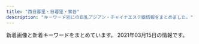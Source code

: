 ```yaml
---
title: "西日暮里・日暮里・鶯谷"
description: "キーワード別にの巨乳アジアン・チャイナエステ嬢情報をまとめました。"
---
```


新着画像と新着キーワードをまとめています。
2021年03月15日の情報です。

<DmmAffiliateIns />
<KeywordTable
  shops={
    [
    {
        "station": "JR\u65e5\u66ae\u91cc\u99c5\u6771\u53e3",
        "img_links": [],
        "keywords": {},
        "url": "http://reijin.xyz.mn/",
        "name": "\u9e97\u4eba"
    },
    {
        "keywords": {
            "D": 10,
            "86": 10
        },
        "name": "\u30d1\u30b8\u30e3\u30de",
        "img_links": [
            "http://massage-aroma.pink/images/cg05.jpg",
            "http://massage-aroma.pink/images/cg04.jpg",
            "http://massage-aroma.pink/images/cg09.jpg",
            "http://massage-aroma.pink/images/nav-003.png",
            "http://massage-aroma.pink/images/cg02.jpg",
            "http://massage-aroma.pink/images/nav-004.png",
            "http://massage-aroma.pink/images/nav-002.png",
            "http://massage-aroma.pink/images/cg07.jpg",
            "http://massage-aroma.pink/images/nav-001.png",
            "http://massage-aroma.pink/images/top001.png",
            "http://massage-aroma.pink/images/no.png",
            "http://massage-aroma.pink/images/nav-006.png",
            "http://massage-aroma.pink/images/cg08.jpg",
            "http://massage-aroma.pink/images/cg10.jpg",
            "http://massage-aroma.pink/images/cg06.jpg",
            "http://massage-aroma.pink/images/cg011.jpg",
            "http://massage-aroma.pink/images/cg03.jpg",
            "http://massage-aroma.pink/images/nav-005.png",
            "http://massage-aroma.pink/images/tel.png",
            "http://massage-aroma.pink/images/cg01.jpg",
            "http://massage-aroma.pink/images/cg061.jpg"
        ],
        "url": "http://massage-aroma.pink/",
        "station": "JR\u65e5\u66ae\u91cc\u99c5\u6771\u53e3"
    },
    {
        "img_links": [
            "http://www.relax-mirai.info/gals/emi1.jpg",
            "http://www.relax-mirai.info/images/m03.jpg",
            "http://www.relax-mirai.info/images/m02.jpg",
            "http://www.relax-mirai.info/images/sayuri1.jpg",
            "http://www.relax-mirai.info/i/images/sayuri1.jpg",
            "http://www.relax-mirai.info/images/momo1.jpg",
            "http://www.relax-mirai.info/gals/kaka1.jpg",
            "http://www.relax-mirai.info/images/info02.jpg",
            "http://www.relax-mirai.info/images/risa1.jpg",
            "http://www.relax-mirai.info/images/m04.jpg",
            "http://www.relax-mirai.info/gals/risa1.jpg",
            "http://www.relax-mirai.info/images/qr.jpg",
            "http://www.relax-mirai.info/i/images/momo1.jpg",
            "http://www.relax-mirai.info/gals/aki1.jpg",
            "http://www.relax-mirai.info/images/info01.jpg",
            "http://www.relax-mirai.info/i/120/sayuri1.jpg"
        ],
        "station": "\u65e5\u66ae\u91cc\u99c5\u6771\u53e3",
        "name": "\u672a\u6765",
        "url": "http://www.relax-mirai.info/",
        "keywords": {}
    },
    {
        "keywords": {
            "G": 2,
            "E": 1,
            "\u30bb\u30af\u30b7\u30fc": 29,
            "\u30c0\u30a4\u30ca\u30de\u30a4\u30c8": 1
        },
        "img_links": [
            "https://www.sofia-est.com/img/girl/list/s85_list.jpg",
            "https://www.sofia-est.com/img/material/gm3_rollout.png",
            "https://www.sofia-est.com/img/material/mob_m2_rev1.jpg",
            "https://www.sofia-est.com/img/girl/list/s84_list.jpg",
            "https://www.sofia-est.com/img/material/movie_left_yaji.png",
            "https://www.sofia-est.com/img/girl/pickup/pickup20191220093623.jpg",
            "https://www.sofia-est.com/img/girl/thumb/s92_1.jpg",
            "https://www.sofia-est.com/img/material/gm4_rollout.png",
            "https://www.sofia-est.com/img/girl/list/s108_list.jpg",
            "https://www.sofia-est.com/img/material/page6_subt1.png",
            "https://www.sofia-est.com/img/material/gm5_rollout.png",
            "https://www.sofia-est.com/img/material/mob_m3_rev1.jpg",
            "https://www.sofia-est.com/img/girl/main/s85_1.jpg",
            "https://www.sofia-est.com/img/material/noimg_m.jpg",
            "https://www.sofia-est.com/img/girl/thumb/s92_2.jpg",
            "https://www.sofia-est.com/img/material/gm2_rollout.png",
            "https://www.sofia-est.com/img/material/doublecourse_rev1.png",
            "https://www.sofia-est.com/img/girl/list/s99_list.jpg",
            "https://www.sofia-est.com/img/material/photo4.jpg",
            "https://www.sofia-est.com/img/material/mob_m4.jpg",
            "https://www.sofia-est.com/img/girl/list/s111_list.jpg",
            "https://www.sofia-est.com/img/material/course_tanta2.png",
            "https://www.sofia-est.com/img/girl/main/s57_1.jpg",
            "https://www.sofia-est.com/img/girl/thumb/s94_1.jpg",
            "https://www.sofia-est.com/img/girl/pickup/pickup20200111122329.jpg",
            "https://www.sofia-est.com/img/girl/thumb/s57_1.jpg",
            "https://www.sofia-est.com/img/material/page7_subt1.png",
            "https://www.sofia-est.com/img/material/page6_subt2.png",
            "https://www.sofia-est.com/img/girl/thumb/s89_2.jpg",
            "https://www.sofia-est.com/img/material/mobileqr.png",
            "https://www.sofia-est.com/img/material/page4_subt1.png",
            "https://www.sofia-est.com/img/material/page3_1_subt1.png",
            "https://www.sofia-est.com/img/girl/thumb/s81_1.jpg",
            "https://www.sofia-est.com/img/banner/koko_120x60.png",
            "https://www.sofia-est.com/img/girl/thumb/s100_2.jpg",
            "https://www.sofia-est.com/img/material/movie20141210.jpg",
            "https://www.sofia-est.com/img/material/gm1_rollout.png",
            "https://www.sofia-est.com/img/girl/list/s81_list.jpg",
            "https://www.sofia-est.com/img/material/top_pickup.png",
            "https://www.sofia-est.com/img/material/noimg_thumb.jpg",
            "https://www.sofia-est.com/img/material/photo8.jpg",
            "https://www.sofia-est.com/img/material/course_tanta1.png",
            "https://www.sofia-est.com/img/girl/list/s57_list.jpg",
            "https://www.sofia-est.com/img/material/mob_m1_rev1.jpg",
            "https://www.sofia-est.com/img/material/yakusoku.png",
            "https://www.sofia-est.com/img/material/mob_youtube.png",
            "https://www.sofia-est.com/img/material/movieicon.png",
            "https://www.sofia-est.com/img/girl/thumb/s81_5.jpg",
            "https://www.sofia-est.com/img/material/photo2.jpg",
            "https://www.sofia-est.com/img/girl/thumb/s108_1.jpg",
            "https://www.sofia-est.com/img/material/hosi5.png",
            "https://www.sofia-est.com/img/top/topslide20150918.jpg",
            "https://www.sofia-est.com/img/material/page5_subt2.png",
            "https://www.sofia-est.com/img/material/top_camp.png",
            "https://www.sofia-est.com/img/material/iph.png",
            "https://www.sofia-est.com/img/girl/list/s56_list.jpg",
            "https://www.sofia-est.com/img/girl/main/s99_1.jpg",
            "https://www.sofia-est.com/img/top/topslide20141210.jpg",
            "https://www.sofia-est.com/img/material/page2_subt1.png",
            "https://www.sofia-est.com/img/girl/main/s92_1.jpg",
            "https://www.sofia-est.com/img/girl/thumb/s84_1.jpg",
            "https://www.sofia-est.com/img/material/top_movie.png",
            "https://www.sofia-est.com/img/girl/list/s89_list.jpg",
            "https://www.sofia-est.com/img/material/page3_subt1.png",
            "https://www.sofia-est.com/img/girl/thumb/s55_1.jpg",
            "https://www.sofia-est.com/img/material/page5_subt1.png",
            "https://www.sofia-est.com/img/material/photo6.jpg",
            "https://www.sofia-est.com/img/girl/thumb/s99_1.jpg",
            "https://www.sofia-est.com/img/material/top_about.png",
            "https://www.sofia-est.com/img/material/page8_subt2.png",
            "https://www.sofia-est.com/img/what/coupon202009.png",
            "https://www.sofia-est.com/img/girl/main/s89_1.jpg",
            "https://www.sofia-est.com/img/material/photo5.jpg",
            "https://www.sofia-est.com/img/girl/thumb/s99_2.jpg",
            "https://www.sofia-est.com/img/girl/thumb/s81_4.jpg",
            "https://www.sofia-est.com/img/girl/thumb/s81_3.jpg",
            "https://www.sofia-est.com/img/material/pagetop_rollout.png",
            "https://www.sofia-est.com/img/girl/thumb/s81_2.jpg",
            "https://www.sofia-est.com/img/material/page8_subt1.png",
            "https://www.sofia-est.com/img/girl/thumb/s94_2.jpg",
            "https://www.sofia-est.com/img/material/sd_rt_btn.png",
            "https://www.sofia-est.com/img/material/top_kodawari.png",
            "https://www.sofia-est.com/img/girl/thumb/s89_1.jpg",
            "https://www.sofia-est.com/img/girl/thumb/s85_3.jpg",
            "https://www.sofia-est.com/img/material/gm6_rollout.png",
            "https://www.sofia-est.com/img/material/photo1.jpg",
            "https://www.sofia-est.com/img/girl/main/s84_1.jpg",
            "https://www.sofia-est.com/img/girl/thumb/s85_2.jpg",
            "https://www.sofia-est.com/img/material/page4_subt2.png",
            "https://www.sofia-est.com/img/girl/thumb/s85_1.jpg",
            "https://www.sofia-est.com/img/material/top_kodawariimg1.jpg",
            "https://www.sofia-est.com/img/girl/list/s55_list.jpg",
            "https://www.sofia-est.com/img/girl/thumb/s97_1.jpg",
            "https://www.sofia-est.com/img/material/mob_m5.jpg",
            "https://www.sofia-est.com/img/top/topslide20141211.jpg",
            "https://www.sofia-est.com/img/girl/list/s92_list.jpg",
            "https://www.sofia-est.com/img/material/top_newface.png",
            "https://www.sofia-est.com/img/material/photo7.jpg",
            "https://www.sofia-est.com/img/girl/pickup/pickup20190509222453.jpg",
            "https://www.sofia-est.com/img/material/top_infomation.png",
            "https://www.sofia-est.com/img/material/coursepoint_rev2.png",
            "https://www.sofia-est.com/img/material/movie_right_yaji.png",
            "https://www.sofia-est.com/img/girl/thumb/s100_1.jpg",
            "https://www.sofia-est.com/img/girl/main/s94_1.jpg",
            "https://www.sofia-est.com/img/girl/thumb/s97_2.jpg",
            "https://www.sofia-est.com/img/girl/main/s81_1.jpg",
            "https://www.sofia-est.com/img/girl/main/s100_1.jpg",
            "https://www.sofia-est.com/img/material/courseoption_rev1.png",
            "https://www.sofia-est.com/img/girl/thumb/s56_2.jpg",
            "https://www.sofia-est.com/img/material/phototxt.jpg",
            "https://www.sofia-est.com/img/girl/thumb/s56_1.jpg",
            "https://www.sofia-est.com/img/material/top_news.png",
            "https://www.sofia-est.com/img/girl/thumb/s111_1.jpg",
            "https://www.sofia-est.com/img/material/page3_1_subt2.png",
            "https://www.sofia-est.com/img/girl/main/s111_1.jpg",
            "https://www.sofia-est.com/img/girl/thumb/s84_2.jpg",
            "https://www.sofia-est.com/img/material/top_twitter.png",
            "https://www.sofia-est.com/img/girl/list/s94_list.jpg",
            "https://www.sofia-est.com/img/girl/main/s108_1.jpg",
            "https://www.sofia-est.com/img/material/page6_subt3.png",
            "https://www.sofia-est.com/img/girl/pickup/pickup20191220093702.jpg",
            "https://www.sofia-est.com/img/girl/list/s100_list.jpg",
            "https://www.sofia-est.com/img/girl/mobilepickup/mobilepickup20200302124127.jpg",
            "https://www.sofia-est.com/img/girl/main/s56_1.jpg",
            "https://www.sofia-est.com/img/material/noimg_b.jpg",
            "https://www.sofia-est.com/img/material/photobig.jpg",
            "https://www.sofia-est.com/img/girl/list/s97_list.jpg",
            "https://www.sofia-est.com/img/material/photo3.jpg",
            "https://www.sofia-est.com/img/girl/main/s97_1.jpg"
        ],
        "name": "\u30bd\u30d5\u30a3\u30a2",
        "station": "JR\u65e5\u66ae\u91cc\u99c5\u5357\u53e3",
        "url": "https://www.sofia-est.com/"
    },
    {
        "name": "\u306f\u305f\u3061",
        "img_links": [
            "http://www.mac-riraku106.xyz/uploads/200501/1-200501125251121.jpg",
            "http://www.mac-riraku106.xyz/uploads/190723/10-1.jpg",
            "http://www.mac-riraku106.xyz/uploads/200317/1-20031G44235R7.jpg",
            "http://www.mac-riraku106.xyz/uploads/200501/1-200501145002a7.jpg",
            "http://www.mac-riraku106.xyz/uploads/191106/1-191106092S0357.jpg",
            "http://www.mac-riraku106.xyz/static/picture/top-img03.png",
            "http://www.mac-riraku106.xyz/uploads/200317/1-20031G44220J0.jpg",
            "http://www.mac-riraku106.xyz/uploads/200317/1-20031G4420c38.jpg",
            "http://www.mac-riraku106.xyz/uploads/190723/23-1.jpg",
            "http://www.mac-riraku106.xyz/uploads/190906/1-1ZZ612503C39.jpg",
            "http://www.mac-riraku106.xyz/uploads/190723/23-3.jpg",
            "http://www.mac-riraku106.xyz/uploads/200310/1-20031013091I08.jpg",
            "http://www.mac-riraku106.xyz/uploads/191209/1-1912091229204E.jpg",
            "http://www.mac-riraku106.xyz/uploads/190723/10-2.jpg",
            "http://www.mac-riraku106.xyz/uploads/200818/1-200QQ55415J4.jpg",
            "http://www.mac-riraku106.xyz/uploads/190723/1-2.jpg",
            "http://www.mac-riraku106.xyz/static/picture/2.jpg",
            "http://www.mac-riraku106.xyz/uploads/200608/1-20060Q0251EY.jpg",
            "http://www.mac-riraku106.xyz/uploads/200501/1-200501125300127.jpg",
            "http://www.mac-riraku106.xyz/uploads/200818/1-200QQ5535E92.jpg",
            "http://www.mac-riraku106.xyz/uploads/191106/1-191106092J62Y.jpg",
            "http://www.mac-riraku106.xyz/static/picture/top-img02.png",
            "http://www.mac-riraku106.xyz/uploads/191209/1-191209123459153.jpg",
            "http://www.mac-riraku106.xyz/static/picture/call.png",
            "http://www.mac-riraku106.xyz/uploads/200325/1-2003251H340B9.jpg",
            "http://www.mac-riraku106.xyz/uploads/200801/1-200P1110631926.jpg",
            "http://www.mac-riraku106.xyz/uploads/191106/1-191106092T0531.jpg",
            "http://www.mac-riraku106.xyz/static/picture/michi02.png",
            "http://www.mac-riraku106.xyz/uploads/200501/1-200501145011C2.jpg",
            "http://www.mac-riraku106.xyz/uploads/190826/1-1ZR614462Qa.jpg",
            "http://www.mac-riraku106.xyz/uploads/200310/1-200310130Z0421.jpg",
            "http://www.mac-riraku106.xyz/static/picture/1.jpg",
            "http://www.mac-riraku106.xyz/uploads/191128/1-19112Q31009521.jpg",
            "http://www.mac-riraku106.xyz/uploads/190723/34-1.jpg",
            "http://www.mac-riraku106.xyz/uploads/191128/1-19112Q3102OP.jpg",
            "http://www.mac-riraku106.xyz/uploads/191219/1-19121912423J29.jpg",
            "http://www.mac-riraku106.xyz/uploads/200801/1-200P1110A4M2.jpg",
            "http://www.mac-riraku106.xyz/uploads/190926/1-1Z926131R6102.jpg",
            "http://www.mac-riraku106.xyz/uploads/190826/1-1ZR6144611E0.jpg",
            "http://www.mac-riraku106.xyz/uploads/200608/1-20060Q02506204.jpg",
            "http://www.mac-riraku106.xyz/static/picture/top-img09.png",
            "http://www.mac-riraku106.xyz/uploads/191008/1-19100Q5451M20.jpg",
            "http://www.mac-riraku106.xyz/uploads/191008/1-19100Q5453V63.jpg",
            "http://www.mac-riraku106.xyz/uploads/190926/1-1Z926131T2408.jpg",
            "http://www.mac-riraku106.xyz/uploads/191209/1-191209122ZY50.jpg",
            "http://www.mac-riraku106.xyz/static/picture/tel.png",
            "http://www.mac-riraku106.xyz/uploads/190723/23-2.jpg",
            "http://www.mac-riraku106.xyz/uploads/200801/1-200P1110412514.jpg",
            "http://www.mac-riraku106.xyz/static/picture/top-img01.png",
            "http://www.mac-riraku106.xyz/uploads/191219/1-191219124141563.jpg",
            "http://www.mac-riraku106.xyz/uploads/190723/30-1.jpg",
            "http://www.mac-riraku106.xyz/uploads/190723/21-1.jpg",
            "http://www.mac-riraku106.xyz/static/picture/michi01.png",
            "http://www.mac-riraku106.xyz/uploads/200501/1-200501125159161.jpg",
            "http://www.mac-riraku106.xyz/uploads/191128/1-19112Q3111UF.jpg",
            "http://www.mac-riraku106.xyz/uploads/190723/33-1.jpg",
            "http://www.mac-riraku106.xyz/uploads/200325/1-2003251H312V4.jpg",
            "http://www.mac-riraku106.xyz/uploads/190723/1-1.jpg",
            "http://www.mac-riraku106.xyz/uploads/190723/25-1.jpg",
            "http://www.mac-riraku106.xyz/uploads/200501/1-200501125150516.jpg",
            "http://www.mac-riraku106.xyz/uploads/200310/1-200310130925920.jpg",
            "http://www.mac-riraku106.xyz/uploads/190906/1-1ZZ6125225A4.jpg",
            "http://www.mac-riraku106.xyz/uploads/200501/1-200501144951148.jpg",
            "http://www.mac-riraku106.xyz/uploads/200818/1-200QQ554231G.jpg"
        ],
        "station": "JR\u65e5\u66ae\u91cc\u99c5\u5357\u53e3",
        "url": "http://www.mac-riraku106.xyz/",
        "keywords": {
            "86": 19,
            "85": 16,
            "F": 3,
            "D": 48,
            "94": 3,
            "C": 18,
            "E": 6
        }
    },
    {
        "img_links": [
            "http://www.hohoemi.es-relax.info/gals/yuyu1.jpg",
            "http://www.hohoemi.es-relax.info/i/room/r04.jpg",
            "http://www.hohoemi.es-relax.info/images/img04.jpg",
            "http://www.hohoemi.es-relax.info/gals/egao1.jpg",
            "http://www.hohoemi.es-relax.info/i/room/r01.jpg",
            "http://www.hohoemi.es-relax.info/images/r01.jpg",
            "http://www.hohoemi.es-relax.info/gals/monika1.jpg",
            "http://www.hohoemi.es-relax.info/images/nanami1.jpg",
            "http://www.hohoemi.es-relax.info/gals/nana1.jpg",
            "http://www.hohoemi.es-relax.info/images/r03.jpg",
            "http://www.hohoemi.es-relax.info/i/room/r03.jpg",
            "http://www.hohoemi.es-relax.info/images/r02.jpg",
            "http://www.hohoemi.es-relax.info/gals/nanami1.jpg",
            "http://www.hohoemi.es-relax.info/images/r04.jpg",
            "http://www.hohoemi.es-relax.info/images/img03.jpg",
            "http://www.hohoemi.es-relax.info/gals/rika1.jpg",
            "http://www.hohoemi.es-relax.info/images/img02.jpg",
            "http://www.hohoemi.es-relax.info/images/r05.jpg",
            "http://www.hohoemi.es-relax.info/images/newsbar.jpg",
            "http://www.hohoemi.es-relax.info/gals/karin1.jpg",
            "http://www.hohoemi.es-relax.info/images/162-1.jpg",
            "http://www.hohoemi.es-relax.info/i/room/r02.jpg",
            "http://www.hohoemi.es-relax.info/gals/mirai1.jpg",
            "http://www.hohoemi.es-relax.info/gals/yuri1.jpg"
        ],
        "url": "http://www.hohoemi.es-relax.info/",
        "keywords": {},
        "station": "JR\u897f\u65e5\u66ae\u91cc\u99c5",
        "name": "\u307b\u307b\u3048\u307f"
    },
    {
        "img_links": [
            "http://lapis.tyo.cm/images/nbj3.jpg",
            "http://lapis.tyo.cm/images/s_face.jpg",
            "http://lapis.tyo.cm/photos/sites/75/2021/01/2021010407562482.jpg",
            "http://lapis.tyo.cm/images/nbj1.jpg",
            "http://lapis.tyo.cm/images/s_staff.jpg",
            "http://lapis.tyo.cm/images/new.jpg",
            "http://lapis.tyo.cm/photos/sites/75/2021/01/2021010407562697.jpg",
            "http://lapis.tyo.cm/photos/sites/75/2021/01/2021010407562290.jpg",
            "http://lapis.tyo.cm/images/pick_bj3.jpg",
            "http://lapis.tyo.cm/images/mobile.jpg",
            "http://lapis.tyo.cm/images/s_blog.jpg",
            "http://lapis.tyo.cm/images/s_link.jpg",
            "http://lapis.tyo.cm/images/s_pick.jpg",
            "http://lapis.tyo.cm/photos/sites/75/2021/01/2021010407562324.jpg",
            "http://lapis.tyo.cm/images/pick_bj1.jpg",
            "http://lapis.tyo.cm/images/top.png"
        ],
        "name": "\u30e9\u30d4\u30b9",
        "station": "JR\u9daf\u8c37\u99c5\u5317\u53e3",
        "keywords": {
            "D": 16,
            "83": 4,
            "87": 4,
            "86": 8
        },
        "url": "http://lapis.tyo.cm/"
    },
    {
        "url": "http://www.en-nippori.net/",
        "name": "\u7e01",
        "keywords": {
            "C": 6
        },
        "img_links": [
            "http://www.en-nippori.net/image/mainparts/images/navi01_04.jpg",
            "http://www.en-nippori.net/image/therapist/06.jpg",
            "http://www.en-nippori.net/image/therapist/01.jpg",
            "http://www.en-nippori.net/image/index/top.jpg",
            "http://www.en-nippori.net/image/therapist/04.jpg",
            "http://www.en-nippori.net/image/mainparts/images/navi01_07.jpg",
            "http://www.en-nippori.net/image/therapist/03.jpg",
            "http://www.en-nippori.net/image/mainparts/images/navi01_03.jpg",
            "http://www.en-nippori.net/image/therapist/02.jpg",
            "http://www.en-nippori.net/image/mainparts/main.jpg",
            "http://www.en-nippori.net/image/mainparts/images/navi01_05.jpg",
            "http://www.en-nippori.net/image/mainparts/images/navi01_02.jpg",
            "http://www.en-nippori.net/image/mainparts/images/navi01_06.jpg"
        ],
        "station": "JR\u65e5\u66ae\u91cc\u99c5\u6771\u53e3"
    },
    {
        "keywords": {
            "86": 3,
            "C": 13,
            "87": 3,
            "88": 6
        },
        "url": "http://onkyoukou.tyo.cm/",
        "name": "\u6e29\u99a8\u6e2f-\u304a\u3093\u304d\u3087\u3046\u3053\u3046-",
        "img_links": [
            "http://onkyoukou.tyo.cm/images/acc2.jpg",
            "http://onkyoukou.tyo.cm/images/s_staff1.jpg",
            "http://onkyoukou.tyo.cm/images/s_face.jpg",
            "http://onkyoukou.tyo.cm/images/n3.jpg",
            "http://onkyoukou.tyo.cm/images/s_staff.jpg",
            "http://onkyoukou.tyo.cm/images/face_bj3.jpg",
            "http://onkyoukou.tyo.cm/photos/sites/88/2017/03/staff2.jpg",
            "http://onkyoukou.tyo.cm/images/s_pick.jpg",
            "http://onkyoukou.tyo.cm/images/top.png",
            "http://onkyoukou.tyo.cm/images/s_news.jpg",
            "http://onkyoukou.tyo.cm/images/acc3.jpg",
            "http://onkyoukou.tyo.cm/images/face_bj.jpg",
            "http://onkyoukou.tyo.cm/images/n1.jpg",
            "http://onkyoukou.tyo.cm/photos/sites/88/2020/03/2020030111163079.jpg",
            "http://onkyoukou.tyo.cm/images/s_mobile.jpg",
            "http://onkyoukou.tyo.cm/photos/sites/88/2017/03/staff1.jpg",
            "http://onkyoukou.tyo.cm/images/line.jpg",
            "http://onkyoukou.tyo.cm/photos/sites/88/2017/03/staff4.jpg",
            "http://onkyoukou.tyo.cm/images/acc1.jpg",
            "http://onkyoukou.tyo.cm/images/mobile.jpg",
            "http://onkyoukou.tyo.cm/images/nbj1.jpg",
            "http://onkyoukou.tyo.cm/images/s_link.jpg",
            "http://onkyoukou.tyo.cm/images/nbj3.jpg"
        ],
        "station": "JR\u897f\u65e5\u66ae\u91cc\u99c5"
    },
    {
        "keywords": {},
        "url": "http://es-minami.com/",
        "station": "JR\u65e5\u66ae\u91cc\u99c5\u6771\u53e3",
        "img_links": [
            "http://www.es-minami.com/img/mika1.jpg",
            "http://www.es-minami.com/images/mika2.jpg",
            "http://www.es-minami.com/images/rika1.jpg",
            "http://www.es-minami.com/gals/yuki1.jpg",
            "http://es-minami.com/img/mika1.jpg",
            "http://www.es-minami.com/img/yuki1.jpg",
            "http://www.es-minami.com/images/news.png",
            "http://www.es-minami.com/img/nana1.jpg",
            "http://es-minami.com/img/sayuri2.jpg",
            "http://es-minami.com/gals/sayuri1.jpg",
            "http://es-minami.com/gals/sayuri2.jpg",
            "http://es-minami.com/gals/nana1.jpg",
            "http://www.es-minami.com/images/yuki1.jpg",
            "http://es-minami.com/images/pick_staff6.jpg",
            "http://es-minami.com/images/nana1.jpg",
            "http://www.es-minami.com/img/sayuri1.jpg",
            "http://www.es-minami.com/images/staff-bar.png",
            "http://www.es-minami.com/images/nana1.jpg",
            "http://www.es-minami.com/gals/sakura1.jpg",
            "http://www.es-minami.com/gals/riri1.jpg",
            "http://es-minami.com/gals/sakura1.jpg",
            "http://es-minami.com/img/yuki1.jpg",
            "http://es-minami.com/gals/rika1.jpg",
            "http://www.es-minami.com/images/sayuri2.jpg",
            "http://es-minami.com/images/mobole.png",
            "http://www.es-minami.com/gals/nana1.jpg",
            "http://es-minami.com/images/news.png",
            "http://www.es-minami.com/img/sayuri2.jpg",
            "http://es-minami.com/gals/mika2.jpg",
            "http://es-minami.com/img/riri1.jpg",
            "http://es-minami.com/img/sayuri1.jpg",
            "http://es-minami.com/images/sayuri2.jpg",
            "http://www.es-minami.com/images/mika1.jpg",
            "http://es-minami.com/gals/mika1.jpg",
            "http://www.es-minami.com/images/riri1.jpg",
            "http://www.es-minami.com/img/riri1.jpg",
            "http://www.es-minami.com/gals/mika1.jpg",
            "http://es-minami.com/images/mika2.jpg",
            "http://es-minami.com/images/yuki1.jpg",
            "http://es-minami.com/images/rika1.jpg",
            "http://www.es-minami.com/gals/rika1.jpg",
            "http://www.es-minami.com/images/mobole.png",
            "http://es-minami.com/images/staff-bar.png",
            "http://www.es-minami.com/images/sayuri1.jpg",
            "http://www.es-minami.com/gals/mika2.jpg",
            "http://www.es-minami.com/images/pick_staff6.jpg",
            "http://www.es-minami.com/gals/sayuri1.jpg",
            "http://es-minami.com/gals/riri1.jpg",
            "http://es-minami.com/images/mika1.jpg",
            "http://es-minami.com/gals/yuki1.jpg",
            "http://www.es-minami.com/img/mika2.jpg",
            "http://es-minami.com/images/riri1.jpg",
            "http://www.es-minami.com/gals/sayuri2.jpg",
            "http://es-minami.com/images/sayuri1.jpg",
            "http://es-minami.com/img/mika2.jpg",
            "http://es-minami.com/img/nana1.jpg"
        ],
        "name": "\u307f\u306a\u307f"
    },
    {
        "name": "\u706f\u308a\u5c4b",
        "img_links": [
            "http://chou.ies.bz/images/s_link.png",
            "http://chou.ies.bz/photos/sites/85/2019/07/2019070106340260.jpg",
            "http://chou.ies.bz/photos/sites/85/2019/07/2019070106333414.jpg",
            "http://chou.ies.bz/images/s1.png",
            "http://chou.ies.bz/photos/sites/85/2020/10/2020100610370157.jpg",
            "http://chou.ies.bz/images/s_staff.jpg",
            "http://chou.ies.bz/photos/sites/85/2019/07/2019070106330942.jpg",
            "http://chou.ies.bz/photos/sites/85/2019/07/2019070106320474.jpg",
            "http://chou.ies.bz/photos/sites/85/2020/12/2020120204150858.jpg",
            "http://chou.ies.bz/photos/sites/85/2019/07/2019070509385227.jpg",
            "http://chou.ies.bz/photos/sites/85/2020/10/2020100610383828.jpg",
            "http://chou.ies.bz/photos/sites/85/2020/12/2020120204265615.jpg",
            "http://chou.ies.bz/images/s_pick.png",
            "http://chou.ies.bz/images/mobile.png",
            "http://chou.ies.bz/images/s3.png",
            "http://chou.ies.bz/images/n3.png",
            "http://chou.ies.bz/images/s_news.png",
            "http://chou.ies.bz/images/top.png",
            "http://chou.ies.bz/photos/sites/85/2019/06/2019062803491517.jpg",
            "http://chou.ies.bz/photos/sites/85/2020/12/2020121802483415.jpg",
            "http://chou.ies.bz/photos/sites/85/2019/12/2019120602315853.jpg",
            "http://chou.ies.bz/images/n1.jpg"
        ],
        "url": "http://chou.ies.bz/",
        "station": "JR\u897f\u65e5\u66ae\u91cc\u99c5",
        "keywords": {
            "C": 1,
            "D": 9,
            "86": 7,
            "E": 1,
            "84": 2,
            "87": 1,
            "85": 1
        }
    },
    {
        "station": "JR\u897f\u65e5\u66ae\u91cc\u99c5",
        "keywords": {
            "87": 12,
            "D": 12,
            "86": 12,
            "E": 12,
            "C": 36,
            "83": 36
        },
        "name": "\u3075\u308f\u3075\u308f",
        "img_links": [
            "http://flowerscent.este.work/head_3_4691_1556258938113847.png",
            "http://flowerscent.este.work/head_2_4691_1553674270815382.png",
            "http://flowerscent.este.work/2/uploadimg/1599833697.jpg",
            "http://flowerscent.este.work/2/uploadimg/1600260826.jpg",
            "http://flowerscent.este.work/head_1_4691_1553674270167089.png"
        ],
        "url": "http://flowerscent.este.work/"
    },
    {
        "station": "\u753a\u5c4b\u99c51\u756a\u51fa\u53e3",
        "keywords": {
            "87": 8,
            "86": 4,
            "85": 12,
            "83": 4,
            "C": 15,
            "D": 24,
            "E": 4
        },
        "url": "https://mominoki.tyo.ac/",
        "name": "\u3082\u307f\u306e\u6728",
        "img_links": [
            "https://mominoki.tyo.ac/images/themes/pink/no1.png",
            "https://mominoki.tyo.ac/photos/sites/41/2020/09/2020092801595154.jpg",
            "https://mominoki.tyo.ac/photos/sites/41/2021/03/202103150746598.jpg",
            "https://mominoki.tyo.ac/images/themes/pink/line.png",
            "https://mominoki.tyo.ac/images/room2.jpg",
            "https://mominoki.tyo.ac/images/themes/pink/r3.jpg",
            "https://mominoki.tyo.ac/images/room4.jpg",
            "https://mominoki.tyo.ac/images/themes/pink/s_link.png",
            "https://mominoki.tyo.ac/images/themes/pink/s_ranking.png",
            "https://mominoki.tyo.ac/photos/sites/41/2020/11/2020111401222038.jpg",
            "https://mominoki.tyo.ac/images/themes/pink/s_staff.png",
            "https://mominoki.tyo.ac/images/themes/pink/no2.png",
            "https://mominoki.tyo.ac/photos/sites/41/2020/09/2020092810535583.jpg",
            "https://mominoki.tyo.ac/photos/sites/41/2021/03/202103150747058.jpg",
            "https://mominoki.tyo.ac/images/themes/pink/mobile.jpg",
            "https://mominoki.tyo.ac/photos/sites/41/2020/09/2020092804344656.jpg",
            "https://mominoki.tyo.ac/images/room1.jpg",
            "https://mominoki.tyo.ac/photos/sites/41/2020/09/2020092804344859.jpg",
            "https://mominoki.tyo.ac/images/themes/pink/s_pickup.png",
            "https://mominoki.tyo.ac/images/room3.jpg",
            "https://mominoki.tyo.ac/images/themes/pink/s_news.png",
            "https://mominoki.tyo.ac/photos/sites/41/2020/09/2020092804344750.jpg",
            "https://mominoki.tyo.ac/images/themes/pink/s_newface.png"
        ]
    },
    {
        "url": "http://momo.tyo.cm/",
        "station": "JR\u65e5\u66ae\u91cc\u99c5\u5357\u53e3",
        "keywords": {
            "D": 20,
            "85": 5,
            "86": 15
        },
        "img_links": [
            "http://momo.tyo.cm/photos/sites/53/2021/02/2021021607405578.jpg",
            "http://momo.tyo.cm/photos/sites/53/2021/02/2021021607405730.jpg",
            "http://momo.tyo.cm/images/border01.png",
            "http://momo.tyo.cm/images/news.png",
            "http://momo.tyo.cm/photos/sites/53/2021/02/2021021607405882.jpg",
            "http://momo.tyo.cm/images/tit05.png",
            "http://momo.tyo.cm/images/nav_link06.png",
            "http://momo.tyo.cm/images/tit_staff.png",
            "http://momo.tyo.cm/images/bg_pick.png",
            "http://momo.tyo.cm/images/tit_com01.png",
            "http://momo.tyo.cm/images/tit03.png",
            "http://momo.tyo.cm/images/tit_com02.png",
            "http://momo.tyo.cm/images/tit_com05.png",
            "http://momo.tyo.cm/images/border02.png",
            "http://momo.tyo.cm/images/tit_com03.png",
            "http://momo.tyo.cm/images/nav_link02.png",
            "http://momo.tyo.cm/images/tit02.png",
            "http://momo.tyo.cm/images/pagetop.png",
            "http://momo.tyo.cm/images/top_slider02.jpg",
            "http://momo.tyo.cm/photos/sites/53/2021/02/2021021607405658.jpg",
            "http://momo.tyo.cm/images/tit_com.png",
            "http://momo.tyo.cm/images/tit01.png",
            "http://momo.tyo.cm/images/tit_com04.png",
            "http://momo.tyo.cm/images/nav_link01.png",
            "http://momo.tyo.cm/images/nav_link04.png",
            "http://momo.tyo.cm/images/nav_link03.png",
            "http://momo.tyo.cm/images/tit04.png",
            "http://momo.tyo.cm/images/top_slider01.jpg",
            "http://momo.tyo.cm/images/tit_link01.png",
            "http://momo.tyo.cm/images/nav_link05.png"
        ],
        "name": "\u6843"
    },
    {
        "name": "\u548c\u5408 \u308f\u3054\u3046",
        "url": "http://esthe-aroma.red/",
        "keywords": {
            "D": 9,
            "E": 1,
            "86": 10
        },
        "img_links": [
            "http://esthe-aroma.red/images/r2.jpg",
            "http://esthe-aroma.red/images/cg04.jpg",
            "http://esthe-aroma.red/images/cg09.jpg",
            "http://esthe-aroma.red/images/imm.jpg",
            "http://esthe-aroma.red/images/news.png",
            "http://esthe-aroma.red/images/staff_s.png",
            "http://esthe-aroma.red/images/cg10.jpg",
            "http://esthe-aroma.red/images/cg00.jpg",
            "http://esthe-aroma.red/images/r4.jpg",
            "http://esthe-aroma.red/images/cg11.jpg",
            "http://esthe-aroma.red/images/cg08.jpg",
            "http://esthe-aroma.red/images/top.png",
            "http://esthe-aroma.red/images/sruru.jpg",
            "http://esthe-aroma.red/images/cg01.jpg",
            "http://esthe-aroma.red/images/cg03.jpg",
            "http://esthe-aroma.red/images/cg07.jpg",
            "http://esthe-aroma.red/images/kan.jpg",
            "http://esthe-aroma.red/images/evetop.png",
            "http://esthe-aroma.red/images/cg05.jpg",
            "http://esthe-aroma.red/images/rec.png",
            "http://esthe-aroma.red/images/precau.png",
            "http://esthe-aroma.red/images/r3.jpg",
            "http://esthe-aroma.red/images/cg06.jpg",
            "http://esthe-aroma.red/images/cg02.jpg",
            "http://esthe-aroma.red/images/r1.jpg",
            "http://esthe-aroma.red/link/menlog.jpg"
        ],
        "station": "JR\u65e5\u66ae\u91cc\u99c5\u6771\u53e3"
    },
    {
        "name": "\u6797\u30de\u30c3\u30b5\u30fc\u30b8",
        "station": "JR\u65e5\u66ae\u91cc\u99c5",
        "img_links": [
            "http://www.night.ne.jp/nightnet/img/4.jpg",
            "http://www.night.ne.jp/nightnet/img/14.jpg",
            "http://www.night.ne.jp/nightnet/img/16.jpg",
            "http://www.night.ne.jp/_format/P/img/over_msg_02.jpg",
            "http://www.night.ne.jp/tokyo/hayasi/img/index_top.jpg",
            "http://www.night.ne.jp/tokyo/hayasi/img/view_4.jpg",
            "http://www.night.ne.jp/nightnet/img/8.jpg",
            "http://www.night.ne.jp/nightnet/img/6.jpg",
            "http://www.night.ne.jp/nightnet/img/11.jpg",
            "http://www.night.ne.jp/nightnet/img/12a.jpg",
            "http://www.night.ne.jp/nightnet/img/3.jpg",
            "http://www.night.ne.jp/tokyo/hayasi/img/index_view.jpg",
            "http://www.night.ne.jp/_format/P/img/whats_news.jpg",
            "http://www.night.ne.jp/nightnet/img/5.jpg",
            "http://www.night.ne.jp/nightnet/img/17.jpg",
            "http://www.night.ne.jp/_format/P/img/over_msg_01.jpg",
            "http://www.night.ne.jp/tokyo/hayasi/img/view_3.jpg",
            "http://www.night.ne.jp/nightnet/img/10.jpg",
            "http://www.night.ne.jp/nightnet/img/1.jpg",
            "http://www.night.ne.jp/nightnet/img/2.jpg",
            "http://www.night.ne.jp/tokyo/hayasi/img/qr_code.jpg",
            "http://www.night.ne.jp/tokyo/hayasi/img_staff/g_7181.jpg",
            "http://www.night.ne.jp/tokyo/hayasi/img/view_6.jpg",
            "http://www.night.ne.jp/tokyo/hayasi/img/index.jpg",
            "http://www.night.ne.jp/_format/W/img/whats_view.jpg",
            "http://www.night.ne.jp/tokyo/hayasi/img/view_1.jpg",
            "http://www.night.ne.jp/tokyo/hayasi/img/view_5.jpg",
            "http://www.night.ne.jp/nightnet/img/7.jpg",
            "http://www.night.ne.jp/_format/P/img/index_enter_1.jpg",
            "http://www.night.ne.jp/tokyo/hayasi/img/view_2.jpg",
            "http://www.night.ne.jp/nightnet/img/9.jpg",
            "http://www.night.ne.jp/nightnet/img/15.jpg",
            "http://www.night.ne.jp/nightnet/img/13.jpg"
        ],
        "keywords": {},
        "url": "http://www.night.ne.jp/tokyo/hayasi/"
    },
    {
        "img_links": [
            "http://es-rlx.com/staff/yuki/01.jpg",
            "http://es-rlx.com/staff/minami/01.jpg",
            "http://es-rlx.com/staff/anna/01mb.jpg",
            "http://es-rlx.com/staff/yuki/01mb.jpg",
            "http://es-rlx.com/pic/top2.jpg",
            "http://es-rlx.com/staff/rumi/01mb.jpg",
            "http://es-rlx.com/img/access/road02.jpg",
            "http://es-rlx.com/img/ttl_mobile.png",
            "http://es-rlx.com/i/files/homeimg.jpg",
            "http://es-rlx.com/pic/top3.jpg",
            "http://es-rlx.com/img/access/kanban.png",
            "http://es-rlx.com/img/ft_tel.png",
            "http://es-rlx.com/img/access/road04.jpg",
            "http://es-rlx.com/pic/top1.jpg",
            "http://es-rlx.com/img/youtube.jpg",
            "http://es-rlx.com/img/ttl_staff.png",
            "http://es-rlx.com/staff/sakura/01mb.jpg",
            "http://es-rlx.com/img/access/road03.jpg",
            "http://es-rlx.com/img/access/road01.jpg",
            "http://es-rlx.com/staff/minami/01mb.jpg",
            "http://es-rlx.com/img/ttl_tnew.png",
            "http://es-rlx.com/staff/rumi/01.jpg",
            "http://es-rlx.com/staff/anna/01.jpg",
            "http://es-rlx.com/staff/mai/01.jpg",
            "http://es-rlx.com/staff/sakura/01.jpg",
            "http://es-rlx.com/pic/head.png",
            "http://es-rlx.com/img/access/roaddm.png",
            "http://es-rlx.com/staff/mai/01mb.jpg",
            "http://es-rlx.com/img/ttl_rec.png"
        ],
        "url": "http://es-rlx.com/",
        "keywords": {
            "C": 21
        },
        "name": "\u5065\u7f8e\u5802",
        "station": "JR\u9daf\u8c37\u99c5\u5317\u53e3"
    },
    {
        "keywords": {},
        "url": "http://www.ai-lian.work/",
        "station": "JR\u9daf\u8c37\u99c5\u5317\u53e3",
        "name": "\u5fc3\u7f8e",
        "img_links": [
            "http://www.ai-lian.work/images/int1.jpg",
            "http://www.ai-lian.work/images/ta.jpg",
            "http://www.ai-lian.work/images/staff_t.jpg",
            "http://www.ai-lian.work/images/3.jpg",
            "http://www.ai-lian.work/img/aya1.jpg",
            "http://www.ai-lian.work/images/news.jpg",
            "http://www.ai-lian.work/img/yui1.jpg",
            "http://www.ai-lian.work/images/int2.jpg",
            "http://www.ai-lian.work/images/head.jpg",
            "http://www.ai-lian.work/images/line.png",
            "http://www.ai-lian.work/images/1.jpg",
            "http://www.ai-lian.work/images/2.jpg",
            "http://www.ai-lian.work/img/saya1.jpg",
            "http://www.ai-lian.work/images/interior_t.jpg",
            "http://www.ai-lian.work/images/rec1.jpg",
            "http://www.ai-lian.work/images/tel.jpg",
            "http://www.ai-lian.work/images/mobile.jpg",
            "http://www.ai-lian.work/images/sys1.jpg"
        ]
    },
    {
        "name": "\u685c\u306e\u5bb6",
        "keywords": {},
        "img_links": [
            "http://www.es-ms.work/images/1.jpg",
            "http://www.es-ms.work/staff/rina.jpg",
            "http://www.es-ms.work/images/head.jpg",
            "http://www.es-ms.work/images/rec2.jpg",
            "http://www.es-ms.work/staff/kaya.jpg",
            "http://www.es-ms.work/images/ac1.jpg",
            "http://www.es-ms.work/img/kaya1.jpg",
            "http://www.es-ms.work/images/int1.jpg",
            "http://www.es-ms.work/images/int2.jpg",
            "http://www.es-ms.work/images/staff_t.jpg",
            "http://www.es-ms.work/images/2.jpg",
            "http://www.es-ms.work/images/interior_t.jpg",
            "http://www.es-ms.work/images/s1.png",
            "http://www.es-ms.work/images/rec1.jpg",
            "http://www.es-ms.work/img/sayuri1.jpg",
            "http://www.es-ms.work/images/3.jpg",
            "http://www.es-ms.work/staff/sayuri.jpg",
            "http://www.es-ms.work/img/rina1.jpg",
            "http://www.es-ms.work/images/news.jpg",
            "http://www.es-ms.work/images/sys.jpg",
            "http://www.es-ms.work/images/tg.jpg"
        ],
        "url": "http://www.es-ms.work/",
        "station": "JR\u9daf\u8c37\u99c5\u5317\u53e3"
    }
]
}
/>
<DmmAffiliateScript />
